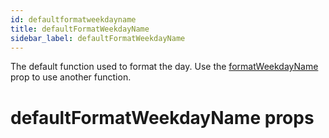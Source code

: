 ```yaml
---
id: defaultformatweekdayname
title: defaultFormatWeekdayName
sidebar_label: defaultFormatWeekdayName
---
```

<a id="docs"></a> 

The default function used to format the day. Use the [formatWeekdayName](#formatweekdayname)
prop to use another function.



<a id="props"></a>

# defaultFormatWeekdayName props

